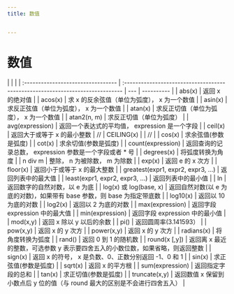 ```yaml
---
title: 数值


---
```


# 数值

|                                    |                                                                                |
| :--------------------------------- | :----------------------------------------------------------------------------- | --- | ---------- |
| abs(x)                             | 返回 x 的绝对值                                                                |
| acos(x)                            | 求 x 的反余弦值（单位为弧度）， x 为一个数值                                   |
| asin(x)                            | 求反正弦值（单位为弧度）， x 为一个数值                                        |
| atan(x)                            | 求反正切值（单位为弧度）， x 为一个数值                                        |
| atan2(n, m)                        | 求反正切值（单位为弧度）                                                       |
| avg(expression)                    | 返回一个表达式的平均值， expression 是一个字段                                 |
| ceil(x)                            | 返回大于或等于 x 的最小整数                                                    | //  | CEILING(x) |
| //                                 |
| cos(x)                             | 求余弦值(参数是弧度)                                                           |
| cot(x)                             | 求余切值(参数是弧度)                                                           |
| count(expression)                  | 返回查询的记录总数， expression 参数是一个字段或者 \* 号                       |
| degrees(x)                         | 将弧度转换为角度                                                               |
| n div m                            | 整除， n 为被除数， m 为除数                                                   |
| exp(x)                             | 返回 e 的 x 次方                                                               |
| floor(x)                           | 返回小于或等于 x 的最大整数                                                    |
| greatest(expr1, expr2, expr3, ...) | 返回列表中的最大值                                                             |
| least(expr1, expr2, expr3, ...)    | 返回列表中的最小值                                                             |
| ln                                 | 返回数字的自然对数，以 e 为底                                                  |
| log(x) 或 log(base, x)             | 返回自然对数(以 e 为底的对数)，如果带有 base 参数，则 base 为指定带底数        |
| log10(x)                           | 返回以 10 为底的对数                                                           |
| log2(x)                            | 返回以 2 为底的对数                                                            |
| max(expression)                    | 返回字段 expression 中的最大值                                                 |
| min(expression)                    | 返回字段 expression 中的最小值                                                 |
| mod(x,y)                           | 返回 x 除以 y 以后的余数                                                       |
| pi()                               | 返回圆周率(3.141593）                                                          |
| pow(x,y)                           | 返回 x 的 y 次方                                                               |
| power(x,y)                         | 返回 x 的 y 次方                                                               |
| radians(x)                         | 将角度转换为弧度                                                               |
| rand()                             | 返回 0 到 1 的随机数                                                           |
| round(x [,y])                      | 返回离 x 最近的整数，可选参数 y 表示要四舍五入的小数位数，如果省略，则返回整数 |
| sign(x)                            | 返回 x 的符号， x 是负数、0、正数分别返回 -1、0 和 1                           |
| sin(x)                             | 求正弦值(参数是弧度)                                                           |
| sqrt(x)                            | 返回 x 的平方根                                                                |
| sum(expression)                    | 返回指定字段的总和                                                             |
| tan(x)                             | 求正切值(参数是弧度)                                                           |
| truncate(x,y)                      | 返回数值 x 保留到小数点后 y 位的值（与 round 最大的区别是不会进行四舍五入）    |

            